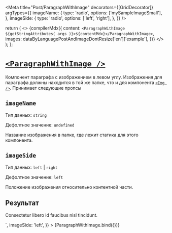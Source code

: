
<Meta
  title="Post/ParagraphWithImage"
  decorators={[GridDecorator]}
  argTypes={{
    imageName: {
      type: 'radio',
      options: ['mySampleImageSmall'],
    },
    imageSide: {
      type: 'radio',
      options: ['left', 'right'],
    },
  }}
/>

  return (
    <>
      {compilerMdx({
        content: `<ParagraphWithImage ${getStringAttributes(
          args
        )}>${contentMdx}</ParagraphWithImage>`,
        images: dataByLanguagePostAndImageDontResize['en']['example'],
      })}
    </>
  );
};

# [`<ParagraphWithImage />`](http://s.csssr.ru/U31J879TR/20200527123603.jpg)

Компонент параграфа c изображением в левом углу. Изображения для параграфа должны находится в той же папке, что и для компонента [`<Img />`](#img-). Принимает следующие пропсы

## `imageName`

Тип данных: `string`

Дефолтное значение: `undefined`

Название изображения в папке, где лежит статика для этого компонента.

## `imageSide`

Тип данных: `left` | `right`

Дефолтное значение: `left`

Положение изображения относительно контентной части.

## Результат

<Canvas>
  <Story
    height="250px"
    name="Default"
    args={{
      imageName: 'mySampleImageSmall',
      contentMdx: `##Venenatis cras sed felis eget velit. <p>Consectetur libero id faucibus nisl tincidunt.</p>`,
      imageSide: 'left',
    }}
  >
    {ParagraphWithImage.bind({})}
  </Story>
</Canvas>
